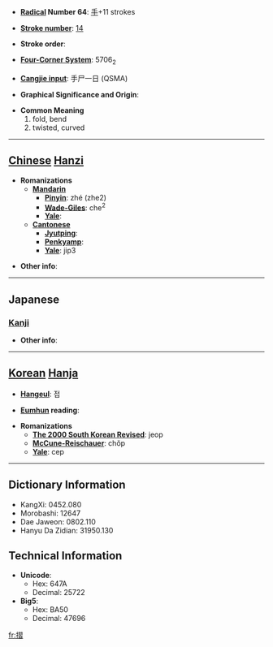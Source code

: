 * '''[[Wiktionary:Chinese radical index| Radical]] Number 64''': [[Wiktionary:Chinese radical index 手|手]]+11 strokes

* '''[[Wiktionary:Chinese total strokes index|Stroke number]]''': [[Wiktionary:Chinese total strokes index 14|14]]

* '''Stroke order''': 

* '''[[Wiktionary:Chinese four corner index|Four-Corner System]]''': 5706<sub>2</sub>

* '''[[Wiktionary:Chinese Cangjie index|Cangjie input]]''': 手尸一日 (QSMA)

* '''Graphical Significance and Origin''': 

* '''Common Meaning'''
*#fold, bend
*# twisted, curved


----

== [[Chinese]] [[Hanzi]] ==

* '''Romanizations'''
** '''[[Mandarin]]'''
*** '''[[Pinyin]]''': zhé (zhe2)
*** '''[[Wade-Giles]]''': che<sup>2</sup>
*** '''[[Yale]]''': 
** '''[[Cantonese]]'''
*** '''[[Jyutping]]''':
*** '''[[Penkyamp]]''': 
*** '''[[Yale]]''': jip3

* '''Other info''': 

----

==Japanese==
===[[Kanji]]===
{{kanji|on readings=[[しょう]] (shō), [[ろう]] (rō)|kun readings=[[ひだ]] (hida), [[する]] (suru), [[すり]] (suri)}}

* '''Other info''':  

----

== [[Korean]] [[Hanja]] ==

* '''[[Hangeul]]''': 접

* '''[[Eumhun]] reading''': 

* '''Romanizations'''
** '''[[The 2000 South Korean Revised Romanization|The 2000 South Korean Revised]]''': jeop
** '''[[McCune-Reischauer]]''': chŏp
** '''[[Yale]]''': cep

----

== Dictionary Information ==

* KangXi: 0452.080
* Morobashi: 12647
* Dae Jaweon: 0802.110
* Hanyu Da Zidian: 31950.130

== Technical Information ==

* '''Unicode''':
** Hex: 647A
** Decimal: 25722
* '''Big5''':
** Hex: BA50
** Decimal: 47696

[[fr:摺]]